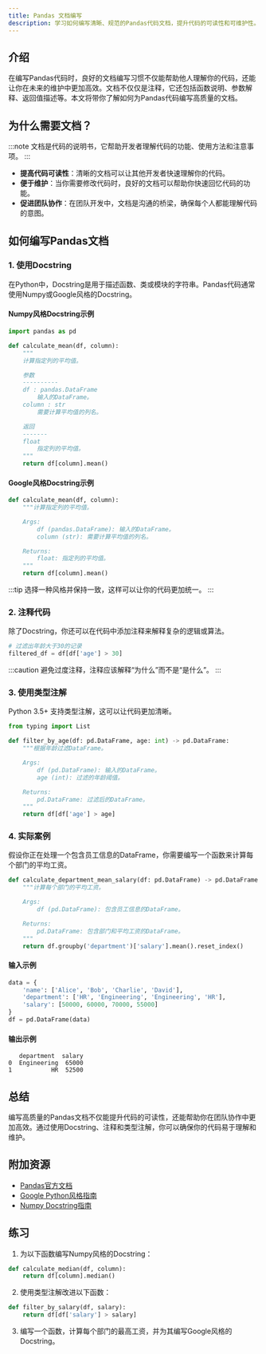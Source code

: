 ```yaml
---
title: Pandas 文档编写
description: 学习如何编写清晰、规范的Pandas代码文档，提升代码的可读性和可维护性。
---
```


## 介绍

在编写Pandas代码时，良好的文档编写习惯不仅能帮助他人理解你的代码，还能让你在未来的维护中更加高效。文档不仅仅是注释，它还包括函数说明、参数解释、返回值描述等。本文将带你了解如何为Pandas代码编写高质量的文档。

## 为什么需要文档？

:::note
文档是代码的说明书，它帮助开发者理解代码的功能、使用方法和注意事项。
:::

- **提高代码可读性**：清晰的文档可以让其他开发者快速理解你的代码。
- **便于维护**：当你需要修改代码时，良好的文档可以帮助你快速回忆代码的功能。
- **促进团队协作**：在团队开发中，文档是沟通的桥梁，确保每个人都能理解代码的意图。

## 如何编写Pandas文档

### 1. 使用Docstring

在Python中，Docstring是用于描述函数、类或模块的字符串。Pandas代码通常使用Numpy或Google风格的Docstring。

#### Numpy风格Docstring示例

```python
import pandas as pd

def calculate_mean(df, column):
    """
    计算指定列的平均值。

    参数
    ----------
    df : pandas.DataFrame
        输入的DataFrame。
    column : str
        需要计算平均值的列名。

    返回
    -------
    float
        指定列的平均值。
    """
    return df[column].mean()
```

#### Google风格Docstring示例

```python
def calculate_mean(df, column):
    """计算指定列的平均值。

    Args:
        df (pandas.DataFrame): 输入的DataFrame。
        column (str): 需要计算平均值的列名。

    Returns:
        float: 指定列的平均值。
    """
    return df[column].mean()
```

:::tip
选择一种风格并保持一致，这样可以让你的代码更加统一。
:::

### 2. 注释代码

除了Docstring，你还可以在代码中添加注释来解释复杂的逻辑或算法。

```python
# 过滤出年龄大于30的记录
filtered_df = df[df['age'] > 30]
```

:::caution
避免过度注释，注释应该解释“为什么”而不是“是什么”。
:::

### 3. 使用类型注解

Python 3.5+ 支持类型注解，这可以让代码更加清晰。

```python
from typing import List

def filter_by_age(df: pd.DataFrame, age: int) -> pd.DataFrame:
    """根据年龄过滤DataFrame。

    Args:
        df (pd.DataFrame): 输入的DataFrame。
        age (int): 过滤的年龄阈值。

    Returns:
        pd.DataFrame: 过滤后的DataFrame。
    """
    return df[df['age'] > age]
```

### 4. 实际案例

假设你正在处理一个包含员工信息的DataFrame，你需要编写一个函数来计算每个部门的平均工资。

```python
def calculate_department_mean_salary(df: pd.DataFrame) -> pd.DataFrame:
    """计算每个部门的平均工资。

    Args:
        df (pd.DataFrame): 包含员工信息的DataFrame。

    Returns:
        pd.DataFrame: 包含部门和平均工资的DataFrame。
    """
    return df.groupby('department')['salary'].mean().reset_index()
```

#### 输入示例

```python
data = {
    'name': ['Alice', 'Bob', 'Charlie', 'David'],
    'department': ['HR', 'Engineering', 'Engineering', 'HR'],
    'salary': [50000, 60000, 70000, 55000]
}
df = pd.DataFrame(data)
```

#### 输出示例

```
   department  salary
0  Engineering  65000
1           HR  52500
```

## 总结

编写高质量的Pandas文档不仅能提升代码的可读性，还能帮助你在团队协作中更加高效。通过使用Docstring、注释和类型注解，你可以确保你的代码易于理解和维护。

## 附加资源

- [Pandas官方文档](https://pandas.pydata.org/docs/)
- [Google Python风格指南](https://google.github.io/styleguide/pyguide.html)
- [Numpy Docstring指南](https://numpydoc.readthedocs.io/en/latest/format.html)

## 练习

1. 为以下函数编写Numpy风格的Docstring：

```python
def calculate_median(df, column):
    return df[column].median()
```

2. 使用类型注解改进以下函数：

```python
def filter_by_salary(df, salary):
    return df[df['salary'] > salary]
```

3. 编写一个函数，计算每个部门的最高工资，并为其编写Google风格的Docstring。